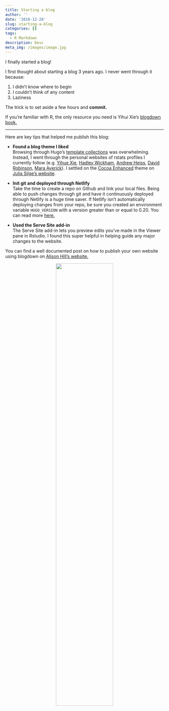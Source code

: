 ```yaml
---
title: Starting a blog
author: ''
date: '2018-12-28'
slug: starting-a-blog
categories: []
tags:
  - R Markdown
description: Desc
meta_img: /images/image.jpg
---
```


I finally started a blog! 

I first thought about starting a blog 3 years ago. I never went through it because:  

1. I didn't know where to begin
2. I couldn't think of any content
3. Laziness

The trick is to set aside a few hours and **commit.** 

If you're familiar with R, the only resource you need is Yihui Xie's [blogdown book.](https://bookdown.org/yihui/blogdown/)

***

Here are key tips that helped me publish this blog: 

* **Found a blog theme I liked**  
Browsing through Hugo's [template collections](https://themes.gohugo.io) was overwhelming. Instead, I went through the personal websites of rstats profiles I currently follow (e.g. [Yihue Xie](https://yihui.name/), [Hadley Wickham](http://hadley.nz/), [Andrew Heiss](https://www.andrewheiss.com/), [David Robinson](http://varianceexplained.org/), [Mara Averick](https://maraaverick.rbind.io/)). I settled on the [Cocoa Enhanced](https://themes.gohugo.io/cocoa-eh-hugo-theme/) theme on [Julia Silge's website](https://juliasilge.com/). 

* **Init git and deployed through Netlify**  
Take the time to create a repo on Github and link your local files. Being able to push changes through git and have it continuously deployed through Netlify is a huge time saver.  If Netlify isn't automatically deploying changes from your repo, be sure you created an environment variable `HUGO_VERSION` with a version greater than or equal to 0.20. You can read more [here.](https://bookdown.org/yihui/blogdown/netlify.html)

* **Used the Serve Site add-in**  
The Serve Site add-in lets you preview edits you've made in the Viewer pane in Rstudio. I found this super helpful in helping guide any major changes to the website. 

You can find a well documented post on how to publish your own website using blogdown on [Alison Hill's website.](https://alison.rbind.io/post/up-and-running-with-blogdown/)

<center>
![ ](https://media3.giphy.com/media/11F0d3IVhQbreE/giphy.gif?cid=3640f6095c2832f546486f5163c06eac.gif){width=60%}
</center>

